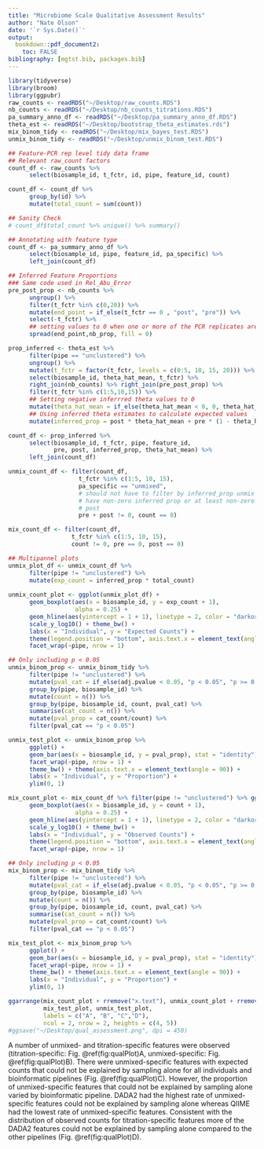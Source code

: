 ```yaml
---
title: "Microbiome Scale Qualitative Assessment Results"
author: "Nate Olson"
date: '`r Sys.Date()`'
output:
  bookdown::pdf_document2: 
    toc: FALSE
bibliography: [mgtst.bib, packages.bib]
---
```


```r
library(tidyverse)
library(broom)
library(ggpubr)
raw_counts <- readRDS("~/Desktop/raw_counts.RDS")
nb_counts <- readRDS("~/Desktop/nb_counts_titrations.RDS")
pa_summary_anno_df <- readRDS("~/Desktop/pa_summary_anno_df.RDS")
theta_est <- readRDS("~/Desktop/bootstrap_theta_estimates.rds")
mix_binom_tidy <- readRDS("~/Desktop/mix_bayes_test.RDS")
unmix_binom_tidy <- readRDS("~/Desktop/unmix_binom_test.RDS")
```

```r
## Feature-PCR rep level tidy data frame
## Relevant raw_count factors 
count_df <- raw_counts %>% 
      select(biosample_id, t_fctr, id, pipe, feature_id, count)

count_df <- count_df %>% 
      group_by(id) %>% 
      mutate(total_count = sum(count))

## Sanity Check 
# count_df$total_count %>% unique() %>% summary()

## Annotating with feature type
count_df <- pa_summary_anno_df %>% 
      select(biosample_id, pipe, feature_id, pa_specific) %>% 
      left_join(count_df)

## Inferred Feature Proportions
### Same code used in Rel_Abu_Error
pre_post_prop <- nb_counts %>% 
      ungroup() %>% 
      filter(t_fctr %in% c(0,20)) %>% 
      mutate(end_point = if_else(t_fctr == 0 , "post", "pre")) %>% 
      select(-t_fctr) %>% 
      ## setting values to 0 when one or more of the PCR replicates are 0 for titration end-points
      spread(end_point,nb_prop, fill = 0)

prop_inferred <- theta_est %>% 
      filter(pipe == "unclustered") %>% 
      ungroup() %>%
      mutate(t_fctr = factor(t_fctr, levels = c(0:5, 10, 15, 20))) %>% 
      select(biosample_id, theta_hat_mean, t_fctr) %>% 
      right_join(nb_counts) %>% right_join(pre_post_prop) %>% 
      filter(t_fctr %in% c(1:5,10,15)) %>% 
      ## Setting negative inferrred theta values to 0
      mutate(theta_hat_mean = if_else(theta_hat_mean < 0, 0, theta_hat_mean)) %>% 
      ## Using inferred theta estimates to calculate expected values
      mutate(inferred_prop = post * theta_hat_mean + pre * (1 - theta_hat_mean))

count_df <- prop_inferred %>% 
      select(biosample_id, t_fctr, pipe, feature_id, 
             pre, post, inferred_prop, theta_hat_mean) %>% 
      left_join(count_df)

unmix_count_df <- filter(count_df, 
                    t_fctr %in% c(1:5, 10, 15),
                    pa_specific == "unmixed",
                    # should not have to filter by inferred_prop unmix should
                    # have non-zero inferred prop or at least non-zero pre +
                    # post
                    pre + post != 0, count == 0) 

mix_count_df <- filter(count_df,
                  t_fctr %in% c(1:5, 10, 15),
                  count != 0, pre == 0, post == 0)

## Multipannel plots
unmix_plot_df <- unmix_count_df %>% 
      filter(pipe != "unclustered") %>% 
      mutate(exp_count = inferred_prop * total_count) 
      
unmix_count_plot <- ggplot(unmix_plot_df) +
      geom_boxplot(aes(x = biosample_id, y = exp_count + 1), 
                   alpha = 0.25) + 
      geom_hline(aes(yintercept = 1 + 1), linetype = 2, color = "darkorange") + 
      scale_y_log10() + theme_bw() + 
      labs(x = "Individual", y = "Expected Counts") +
      theme(legend.position = "bottom", axis.text.x = element_text(angle = 90)) +
      facet_wrap(~pipe, nrow = 1)

## Only including p < 0.05 
unmix_binom_prop <- unmix_binom_tidy %>% 
      filter(pipe != "unclustered") %>% 
      mutate(pval_cat = if_else(adj.pvalue < 0.05, "p < 0.05", "p >= 0.05")) %>% 
      group_by(pipe, biosample_id) %>% 
      mutate(count = n()) %>% 
      group_by(pipe, biosample_id, count, pval_cat) %>% 
      summarise(cat_count = n()) %>% 
      mutate(pval_prop = cat_count/count) %>% 
      filter(pval_cat == "p < 0.05")

unmix_test_plot <- unmix_binom_prop %>% 
      ggplot() + 
      geom_bar(aes(x = biosample_id, y = pval_prop), stat = "identity") + 
      facet_wrap(~pipe, nrow = 1) + 
      theme_bw() + theme(axis.text.x = element_text(angle = 90)) +
      labs(x = "Individual", y = "Proportion") +
      ylim(0, 1)

mix_count_plot <- mix_count_df %>% filter(pipe != "unclustered") %>% ggplot() + 
      geom_boxplot(aes(x = biosample_id, y = count + 1),
                   alpha = 0.25) + 
      geom_hline(aes(yintercept = 1 + 1), linetype = 2, color = "darkorange") + 
      scale_y_log10() + theme_bw() + 
      labs(x = "Individual", y = "Observed Counts") +
      theme(legend.position = "bottom", axis.text.x = element_text(angle = 90)) +
      facet_wrap(~pipe, nrow = 1)

## Only including p < 0.05 
mix_binom_prop <- mix_binom_tidy %>% 
      filter(pipe != "unclustered") %>% 
      mutate(pval_cat = if_else(adj.pvalue < 0.05, "p < 0.05", "p >= 0.05")) %>% 
      group_by(pipe, biosample_id) %>% 
      mutate(count = n()) %>% 
      group_by(pipe, biosample_id, count, pval_cat) %>% 
      summarise(cat_count = n()) %>% 
      mutate(pval_prop = cat_count/count) %>% 
      filter(pval_cat == "p < 0.05")

mix_test_plot <- mix_binom_prop %>% 
      ggplot() + 
      geom_bar(aes(x = biosample_id, y = pval_prop), stat = "identity") + 
      facet_wrap(~pipe, nrow = 1) + 
      theme_bw() + theme(axis.text.x = element_text(angle = 90)) +
      labs(x = "Individual", y = "Proportion") + 
      ylim(0, 1)
```

```r
ggarrange(mix_count_plot + rremove("x.text"), unmix_count_plot + rremove("x.text"), 
          mix_test_plot, unmix_test_plot, 
          labels = c("A", "B", "C","D"),
          ncol = 2, nrow = 2, heights = c(4, 5))
#ggsave("~/Desktop/qual_assessment.png", dpi = 450)
```

A number of unmixed- and titration-specific features were observed (titration-specific: Fig. \@ref(fig:qualPlot)A, unmixed-specific: Fig. \@ref(fig:qualPlot)B). 
There were unmixed-specific features with expected counts that could not be explained by sampling alone for all individuals and bioinformatic pipelines (Fig. \@ref(fig:qualPlot)C). 
However, the proportion of unmixed-specific features that could not be explained by sampling alone varied by bioinformatic pipeline. 
DADA2 had the highest rate of unmixed-specific features could not be explained by sampling alone whereas QIIME had the lowest rate of unmixed-specific features. 
Consistent with the distribution of observed counts for titration-specific features more of the DADA2 features could not be explained by sampling alone compared to the other pipelines (Fig. \@ref(fig:qualPlot)D). 
